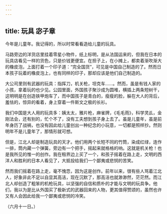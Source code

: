 ```yaml
---
---
---
```

title: 玩具 宓子章
---



今年是儿童年。我记得的，所以时常看看造给儿童的玩具。

马路旁边的洋货店里挂着零星小物件，纸上标明，是从法国运来的，但我在日本的玩具店看见一样的货色，只是价钱更便宜。在担子上，在小摊上，都卖着渐吹渐大的橡皮泡，上面打着一个印子道：“完全国货”，可见是中国自己制造的了。然而日本孩子玩着的橡皮泡上，也有同样的印子，那却应该是他们自己制造的。

大公司里则有武器的玩具：指挥刀，机关枪，坦克车……。然而，虽是有钱人家的小孩，拿着玩的也少见。公园里面，外国孩子聚沙成为圆堆，横插上两条短树干，这明明是在创造铁甲炮车了，而中国孩子是青白的，瘦瘦的脸，躲在大人的背后，羞怯的，惊异的看着，身上穿着一件斯文之极的长衫。

我们中国是大人用的玩具多：姨太太，雅片枪，麻雀牌，《毛毛雨》，科学灵乩，金刚法会，还有别的，忙个不了，没有工夫想到孩子身上去了。虽是儿童年，虽是前年身历了战祸，也没有因此给儿童创出一种纪念的小玩意，一切都是照样抄。然则明年不是儿童年了，那情形就可想。

但是，江北人却是制造玩具的天才。他们用两个长短不同的竹筒，染成红绿，连作一排，筒内藏一个弹簧，旁边有一个把手，摇起来就格格的响。这就是机关枪！也是我所见的惟一的创作。我在租界边上买了一个，和孩子摇着在路上走，文明的西洋人和胜利的日本人看见了，大抵投给我们一个鄙夷或悲悯的苦笑。

然而我们摇着在路上走，毫不愧恧，因为这是创作。前年以来，很有些人骂着江北人，好象非此不足以自显其高洁，现在沉默了，那高洁也就渺渺然，茫茫然。而江北人却创造了粗笨的机枪玩具，以坚强的自信和质朴的才能与文明的玩具争。他们，我以为是比从外国买了极新式的武器回来的人物，更其值得赞颂的，虽然也许又有人会因此给我一个鄙夷或悲悯的冷笑。

（六月十一日。）